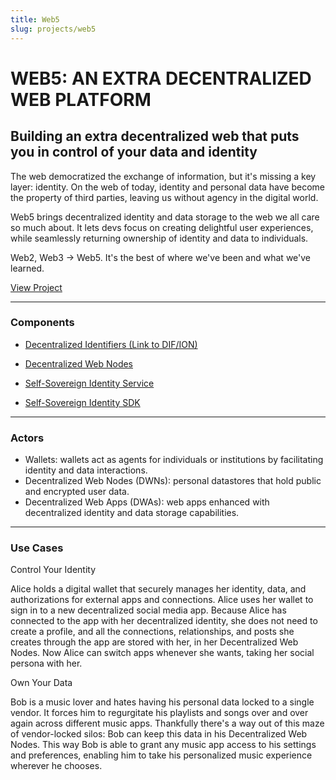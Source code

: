 ```yaml
---
title: Web5
slug: projects/web5
---
```


<div class="prose prose-pink">

# WEB5: AN EXTRA DECENTRALIZED WEB PLATFORM

## Building an extra decentralized web that puts you in control of your data and identity

The web democratized the exchange of information, but it's missing a key layer: identity. On the web of today, identity and personal data have become the property of third parties, leaving us without agency in the digital world.

Web5 brings decentralized identity and data storage to the web we all care so much about. It lets devs focus on creating delightful user experiences, while seamlessly returning ownership of identity and data to individuals.

Web2, Web3 → Web5. It's the best of where we've been and what we've learned.

[View Project](/projects/web5)

---

### Components

- [Decentralized Identifiers (Link to DIF/ION)](https://identity.foundation/ion/)

- [Decentralized Web Nodes](./dwn-sdk-js/README)

- [Self-Sovereign Identity Service](./ssi-service/README)

- [Self-Sovereign Identity SDK](./ssi-sdk/README)

---

### Actors

- Wallets: wallets act as agents for individuals or institutions by facilitating identity and data interactions.
- Decentralized Web Nodes (DWNs): personal datastores that hold public and encrypted user data.
- Decentralized Web Apps (DWAs): web apps enhanced with decentralized identity and data storage capabilities.

---

### Use Cases

Control Your Identity

Alice holds a digital wallet that securely manages her identity, data, and authorizations for external apps and connections. Alice uses her wallet to sign in to a new decentralized social media app. Because Alice has connected to the app with her decentralized identity, she does not need to create a profile, and all the connections, relationships, and posts she creates through the app are stored with her, in her Decentralized Web Nodes. Now Alice can switch apps whenever she wants, taking her social persona with her.

Own Your Data

Bob is a music lover and hates having his personal data locked to a single vendor. It forces him to regurgitate his playlists and songs over and over again across different music apps. Thankfully there's a way out of this maze of vendor-locked silos: Bob can keep this data in his Decentralized Web Nodes. This way Bob is able to grant any music app access to his settings and preferences, enabling him to take his personalized music experience wherever he chooses.

<!--stackedit_data:
eyJoaXN0b3J5IjpbMTg2ODAwMTEwOCwxODc4NTE5MTUyLDczMD
k5ODExNl19
-->

</div>
